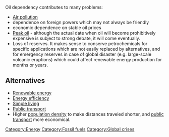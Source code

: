 Oil dependency contributes to many problems:
* [[Air pollution]]
* dependence on foreign powers which may not always be friendly
* economic dependence on stable oil prices
* [[Peak oil]] - although the actual date when oil will become prohibitively expensive is subject to strong debate, it will come eventually. 
* Loss of reserves. It makes sense to conserve petrochemicals for specific applications which are not easily replaced by alternatives, and for emergency reserves in case of global disaster (e.g. large-scale volcanic eruptions) which could affect renewable energy production for months or years.

== Alternatives ==

* [[Renewable energy]]
* [[Energy efficiency]]
* [[Simple living]]
* [[Public transport]]
* Higher [[population density]] to make distances traveled shorter, and [[public transport]] more economical.

[[Category:Energy]]
[[Category:Fossil fuels]]
[[Category:Global crises]]
